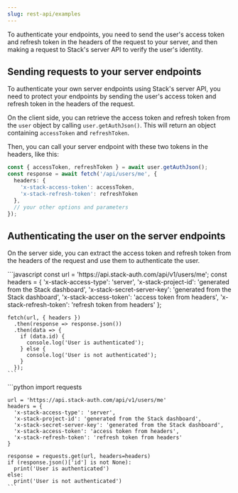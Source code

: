 ```yaml
---
slug: rest-api/examples
---
```


To authenticate your endpoints, you need to send the user's access token and refresh token in the headers of the request to your server, and then making a request to Stack's server API to verify the user's identity.

## Sending requests to your server endpoints

To authenticate your own server endpoints using Stack's server API, you need to protect your endpoints by sending the user's access token and refresh token in the headers of the request.

On the client side, you can retrieve the access token and refresh token from the `user` object by calling `user.getAuthJson()`. This will return an object containing `accessToken` and `refreshToken`.

Then, you can call your server endpoint with these two tokens in the headers, like this:

```typescript
const { accessToken, refreshToken } = await user.getAuthJson();
const response = await fetch('/api/users/me', {
  headers: {
    'x-stack-access-token': accessToken,
    'x-stack-refresh-token': refreshToken
  },
  // your other options and parameters
});
```

## Authenticating the user on the server endpoints

On the server side, you can extract the access token and refresh token from the headers of the request and use them to authenticate the user.

<Tabs>
  <Tab title="Node.js">
    ```javascript
    const url = 'https://api.stack-auth.com/api/v1/users/me';
    const headers = {
      'x-stack-access-type': 'server',
      'x-stack-project-id': 'generated from the Stack dashboard',
      'x-stack-secret-server-key': 'generated from the Stack dashboard',
      'x-stack-access-token': 'access token from headers',
      'x-stack-refresh-token': 'refresh token from headers'
    };

    fetch(url, { headers })
      .then(response => response.json())
      .then(data => {
        if (data.id) {
          console.log('User is authenticated');
        } else {
          console.log('User is not authenticated');
        }
      });
    ```
  </Tab>

  <Tab title="Python">
   ```python
    import requests

    url = 'https://api.stack-auth.com/api/v1/users/me'
    headers = {
      'x-stack-access-type': 'server',
      'x-stack-project-id': 'generated from the Stack dashboard',
      'x-stack-secret-server-key': 'generated from the Stack dashboard',
      'x-stack-access-token': 'access token from headers',
      'x-stack-refresh-token': 'refresh token from headers'
    }

    response = requests.get(url, headers=headers)
    if (response.json()['id'] is not None):
      print('User is authenticated')
    else:
      print('User is not authenticated')
    ```
  </Tab>
</Tabs>
